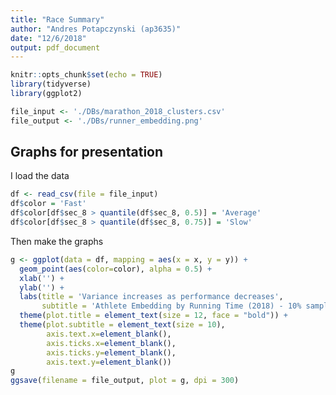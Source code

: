 ```yaml
---
title: "Race Summary"
author: "Andres Potapczynski (ap3635)"
date: "12/6/2018"
output: pdf_document
---
```


```r
knitr::opts_chunk$set(echo = TRUE)
library(tidyverse)
library(ggplot2)
```

```r
file_input <- './DBs/marathon_2018_clusters.csv'
file_output <- './DBs/runner_embedding.png'
```


## Graphs for presentation

I load the data
```r
df <- read_csv(file = file_input)
df$color = 'Fast'
df$color[df$sec_8 > quantile(df$sec_8, 0.5)] = 'Average'
df$color[df$sec_8 > quantile(df$sec_8, 0.75)] = 'Slow'
```

Then make the graphs
```r
g <- ggplot(data = df, mapping = aes(x = x, y = y)) +
  geom_point(aes(color=color), alpha = 0.5) +
  xlab('') +
  ylab('') + 
  labs(title = 'Variance increases as performance decreases',
       subtitle = 'Athlete Embedding by Running Time (2018) - 10% sample') +
  theme(plot.title = element_text(size = 12, face = "bold")) +
  theme(plot.subtitle = element_text(size = 10),
        axis.text.x=element_blank(),
        axis.ticks.x=element_blank(),
        axis.ticks.y=element_blank(),
        axis.text.y=element_blank())
g
ggsave(filename = file_output, plot = g, dpi = 300)
```



